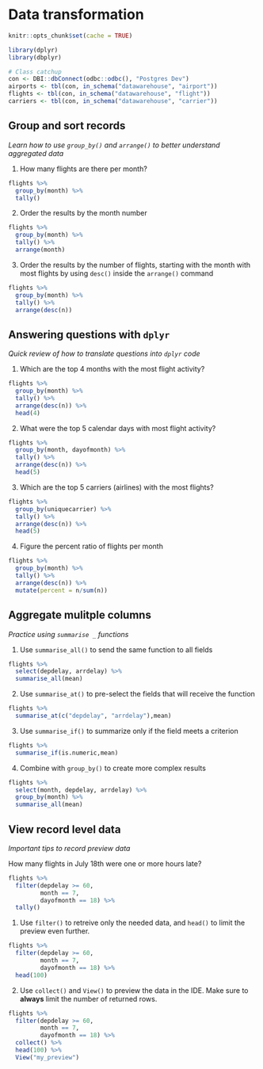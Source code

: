 # Data transformation

```r
knitr::opts_chunk$set(cache = TRUE)

library(dplyr)
library(dbplyr)

# Class catchup
con <- DBI::dbConnect(odbc::odbc(), "Postgres Dev")
airports <- tbl(con, in_schema("datawarehouse", "airport"))
flights <- tbl(con, in_schema("datawarehouse", "flight"))
carriers <- tbl(con, in_schema("datawarehouse", "carrier"))

```

## Group and sort records

*Learn how to use `group_by()` and `arrange()` to better understand aggregated data*


1. How many flights are there per month?
```r
flights %>%
  group_by(month) %>%
  tally() 
```

2. Order the results by the month number
```r
flights %>%
  group_by(month) %>%
  tally() %>%
  arrange(month)
```

3. Order the results by the number of flights, starting with the month with most flights by using `desc()` inside the `arrange()` command
```r
flights %>%
  group_by(month) %>%
  tally() %>%
  arrange(desc(n)) 
```

## Answering questions with `dplyr`
*Quick review of how to translate questions into `dplyr` code*

1. Which are the top 4 months with the most flight activity?
```r
flights %>%
  group_by(month) %>%
  tally() %>%
  arrange(desc(n)) %>%
  head(4)
```

2. What were the top 5 calendar days with most flight activity?
```r
flights %>%
  group_by(month, dayofmonth) %>%
  tally() %>%
  arrange(desc(n)) %>%
  head(5)
```

3. Which are the top 5 carriers (airlines) with the most flights?

```r
flights %>%
  group_by(uniquecarrier) %>%
  tally() %>%
  arrange(desc(n)) %>%
  head(5)
```

4. Figure the percent ratio of flights per month
```r
flights %>%
  group_by(month) %>%
  tally() %>%
  arrange(desc(n)) %>%
  mutate(percent = n/sum(n))
```

## Aggregate mulitple columns
*Practice using `summarise _` functions*


1. Use `summarise_all()` to send the same function to all fields
```r
flights %>%
  select(depdelay, arrdelay) %>%
  summarise_all(mean)
```

2. Use `summarise_at()` to pre-select the fields that will receive the function
```r
flights %>%
  summarise_at(c("depdelay", "arrdelay"),mean)
```

3. Use `summarise_if()` to summarize only if the field meets a criterion
```r
flights %>%
  summarise_if(is.numeric,mean)
```

4. Combine with `group_by()` to create more complex results
```r
flights %>%
  select(month, depdelay, arrdelay) %>%
  group_by(month) %>%
  summarise_all(mean)
```

## View record level data
*Important tips to record preview data*


How many flights in July 18th were one or more hours late?
```r
flights %>%
  filter(depdelay >= 60,
         month == 7,
         dayofmonth == 18) %>%
  tally() 
```


1. Use `filter()` to retreive only the needed data, and `head()` to limit the preview even further.
```r
flights %>%
  filter(depdelay >= 60,
         month == 7,
         dayofmonth == 18) %>%
  head(100)
```

2. Use `collect()` and `View()` to preview the data in the IDE. Make sure to **always** limit the number of returned rows.
```r
flights %>%
  filter(depdelay >= 60,
         month == 7,
         dayofmonth == 18) %>%
  collect() %>%
  head(100) %>%
  View("my_preview")
```



















